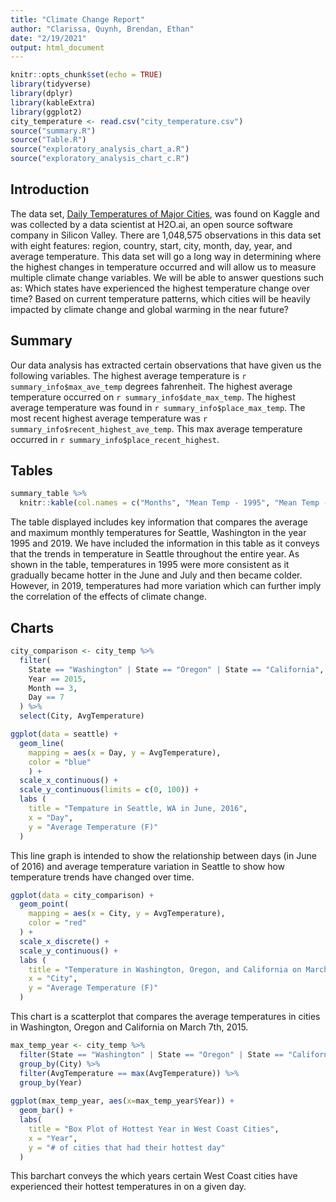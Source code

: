 ```yaml
---
title: "Climate Change Report"
author: "Clarissa, Quynh, Brendan, Ethan"
date: "2/19/2021"
output: html_document
---
```


```r
knitr::opts_chunk$set(echo = TRUE)
library(tidyverse)
library(dplyr)
library(kableExtra)
library(ggplot2)
city_temperature <- read.csv("city_temperature.csv")
source("summary.R")
source("Table.R")
source("exploratory_analysis_chart_a.R")
source("exploratory_analysis_chart_c.R")
```
## Introduction 

The data set, [Daily Temperatures of Major Cities](https://www.kaggle.com/sudalairajkumar/daily-temperature-of-major-cities), was found on Kaggle and was collected by a data scientist at H2O.ai, an open source software company in Silicon Valley.  There are 1,048,575 observations in this data set with eight features: region, country, start, city, month, day, year, and average temperature. This data set will go a long way in determining where the highest changes in temperature occurred and will allow us to measure multiple climate change variables. We will be able to  answer questions such as: Which states have experienced the highest temperature change over time? Based on current temperature patterns, which cities will be heavily impacted by climate change and global warming in the near future? 

## Summary

Our data analysis has extracted certain observations that have given us the following variables. The highest average temperature is `r summary_info$max_ave_temp` degrees fahrenheit. The highest average temperature occurred on `r summary_info$date_max_temp`. The highest average temperature was found in `r summary_info$place_max_temp`. The most recent highest average temperature was `r summary_info$recent_highest_ave_temp`. This max average temperature occurred in `r summary_info$place_recent_highest`.


## Tables 

```r
summary_table %>%
  knitr::kable(col.names = c("Months", "Mean Temp - 1995", "Mean Temp - 2019", "Max Temp - 1995", "Max Temp - 2019"), align = "l", unit = 1, caption = "Comparing mean and max temperature in Seattle during 1995 and 2019" ) %>% kable_minimal()
```

The table displayed includes key information that compares the average and maximum monthly temperatures for Seattle, Washington in the year 1995 and 2019. We have included the information in this table as it conveys that the trends in temperature in Seattle throughout the entire year. As shown in the table, temperatures in 1995 were more consistent as it gradually became hotter in the June and July and then became colder. However, in 2019, temperatures had more variation which can further imply the correlation of the effects of climate change.

## Charts 

```r
city_comparison <- city_temp %>%
  filter(
    State == "Washington" | State == "Oregon" | State == "California",
    Year == 2015,
    Month == 3,
    Day == 7
  ) %>%
  select(City, AvgTemperature)

ggplot(data = seattle) +
  geom_line(
    mapping = aes(x = Day, y = AvgTemperature),
    color = "blue"
    ) + 
  scale_x_continuous() +
  scale_y_continuous(limits = c(0, 100)) +
  labs (
    title = "Tempature in Seattle, WA in June, 2016",
    x = "Day",
    y = "Average Temperature (F)"
  )
```

This line graph is intended to show the relationship between days (in June of 2016) and average temperature variation in Seattle to show how temperature trends have changed over time.

```r
ggplot(data = city_comparison) +
  geom_point(
    mapping = aes(x = City, y = AvgTemperature),
    color = "red"
  ) + 
  scale_x_discrete() +
  scale_y_continuous() +
  labs (
    title = "Temperature in Washington, Oregon, and California on March 7th, 2015",
    x = "City",
    y = "Average Temperature (F)"
  )
```

This chart is a scatterplot that compares the average temperatures in cities in Washington, Oregon and California on March 7th, 2015.

```r
max_temp_year <- city_temp %>%
  filter(State == "Washington" | State == "Oregon" | State == "California") %>%
  group_by(City) %>%
  filter(AvgTemperature == max(AvgTemperature)) %>%
  group_by(Year)
  
ggplot(max_temp_year, aes(x=max_temp_year$Year)) +
  geom_bar() +
  labs(
    title = "Box Plot of Hottest Year in West Coast Cities",
    x = "Year",
    y = "# of cities that had their hottest day"
  )
```

This barchart conveys the which years certain West Coast cities have experienced their hottest temperatures in  on a given day.
